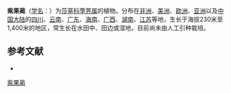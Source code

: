 {{Speciesbox
| name = 紫果蔺
| status = 
| status_system = 
| image =
| genus = Heleocharis
| species = atropurpurea
| authority = (Retz.) Presl
}}

'''紫果蔺'''（[[学名|学名]]：{{lang|la|''Heleocharis atropurpurea''}}）为[[莎草科|莎草科]][[荸荠属|荸荠属]]的植物。分布在[[非洲|非洲]]、[[美洲|美洲]]、[[欧洲|欧洲]]、[[亚洲|亚洲]]以及[[中国大陆|中国大陆]]的[[四川|四川]]、[[云南|云南]]、[[广东|广东]]、[[海南|海南]]、[[广西|广西]]、[[湖南|湖南]]、[[江苏|江苏]]等地，生长于海拔230米至1,400米的地区，常生长在水田中、田边或湿地，目前尚未由人工引种栽培。

== 参考文献 ==
<div class="references-small">
* {{cite web| url =http://www.bioinfo.cn/db05/KmzwSpecies.php?action=view&id=6909| title =紫果蔺| work =《中国高等植物数据库全库》| publisher =中国科学院微生物研究所| author =昆明植物研究所| accessdate =2009-02-24| deadurl =yes| archiveurl =https://web.archive.org/web/20160305005542/http://www.bioinfo.cn/db05/KmzwSpecies.php?action=view&id=6909| archivedate =2016-03-05}}
</div>
{{Taxonbar|from=Q15227214}}

[[Category:荸荠属|紫果蔺]]


{{植物小作品}}
